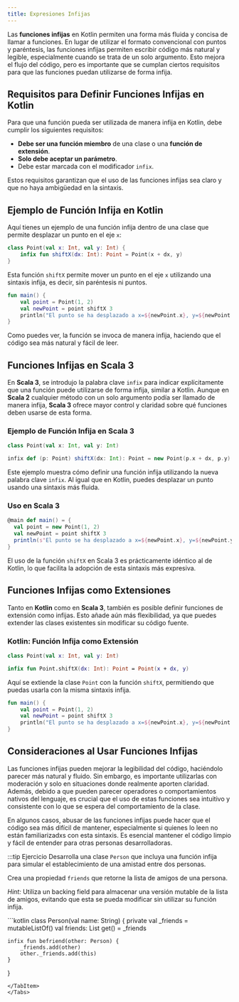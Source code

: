 ```yaml
---
title: Expresiones Infijas
---
```



<ReadingTime />

Las **funciones infijas** en Kotlin permiten una forma más fluida y concisa de llamar a funciones. En lugar de utilizar el formato convencional con puntos y paréntesis, las funciones infijas permiten escribir código más natural y legible, especialmente cuando se trata de un solo argumento. Esto mejora el flujo del código, pero es importante que se cumplan ciertos requisitos para que las funciones puedan utilizarse de forma infija.

## Requisitos para Definir Funciones Infijas en Kotlin

Para que una función pueda ser utilizada de manera infija en Kotlin, debe cumplir los siguientes requisitos:

- **Debe ser una función miembro** de una clase o una **función de extensión**.
- **Solo debe aceptar un parámetro**.
- Debe estar marcada con el modificador `infix`.

Estos requisitos garantizan que el uso de las funciones infijas sea claro y que no haya ambigüedad en la sintaxis.

## Ejemplo de Función Infija en Kotlin

Aquí tienes un ejemplo de una función infija dentro de una clase que permite desplazar un punto en el eje `x`:

```kotlin
class Point(val x: Int, val y: Int) {
    infix fun shiftX(dx: Int): Point = Point(x + dx, y)
}
```

Esta función `shiftX` permite mover un punto en el eje `x` utilizando una sintaxis infija, es decir, sin paréntesis ni puntos.

```kotlin
fun main() {
    val point = Point(1, 2)
    val newPoint = point shiftX 3
    println("El punto se ha desplazado a x=${newPoint.x}, y=${newPoint.y}")
}
```

Como puedes ver, la función se invoca de manera infija, haciendo que el código sea más natural y fácil de leer.

## Funciones Infijas en **Scala 3**

En **Scala 3**, se introdujo la palabra clave `infix` para indicar explícitamente que una función puede utilizarse de forma infija, similar a Kotlin. Aunque en **Scala 2** cualquier método con un solo argumento podía ser llamado de manera infija, **Scala 3** ofrece mayor control y claridad sobre qué funciones deben usarse de esta forma.

### Ejemplo de Función Infija en Scala 3

```scala
class Point(val x: Int, val y: Int)

infix def (p: Point) shiftX(dx: Int): Point = new Point(p.x + dx, p.y)
```

Este ejemplo muestra cómo definir una función infija utilizando la nueva palabra clave `infix`. Al igual que en Kotlin, puedes desplazar un punto usando una sintaxis más fluida.

### Uso en Scala 3

```scala
@main def main() = {
  val point = new Point(1, 2)
  val newPoint = point shiftX 3
  println(s"El punto se ha desplazado a x=${newPoint.x}, y=${newPoint.y}")
}
```

El uso de la función `shiftX` en Scala 3 es prácticamente idéntico al de Kotlin, lo que facilita la adopción de esta sintaxis más expresiva.

## Funciones Infijas como Extensiones

Tanto en **Kotlin** como en **Scala 3**, también es posible definir funciones de extensión como infijas. Esto añade aún más flexibilidad, ya que puedes extender las clases existentes sin modificar su código fuente.

### Kotlin: Función Infija como Extensión

```kotlin
class Point(val x: Int, val y: Int)

infix fun Point.shiftX(dx: Int): Point = Point(x + dx, y)
```

Aquí se extiende la clase `Point` con la función `shiftX`, permitiendo que puedas usarla con la misma sintaxis infija.

```kotlin
fun main() {
    val point = Point(1, 2)
    val newPoint = point shiftX 3
    println("El punto se ha desplazado a x=${newPoint.x}, y=${newPoint.y}")
}
```

## Consideraciones al Usar Funciones Infijas

Las funciones infijas pueden mejorar la legibilidad del código, haciéndolo parecer más natural y fluido. Sin embargo, es importante utilizarlas con moderación y solo en situaciones donde realmente aporten claridad. Además, debido a que pueden parecer operadores o comportamientos nativos del lenguaje, es crucial que el uso de estas funciones sea intuitivo y consistente con lo que se espera del comportamiento de la clase.

En algunos casos, abusar de las funciones infijas puede hacer que el código sea más difícil de mantener, especialmente si quienes lo leen no están familiarizadxs con esta sintaxis. Es esencial mantener el código limpio y fácil de entender para otras personas desarrolladoras.

:::tip Ejercicio
<Tabs>
<TabItem value="Ejercicio" label="Ejercicio">
Desarrolla una clase `Person` que incluya una función infija para simular el establecimiento de una amistad entre dos personas.

Crea una propiedad `friends` que retorne la lista de amigos de una persona.

_Hint:_ Utiliza un backing field para almacenar una versión mutable de la lista de amigos, evitando que esta se pueda modificar sin utilizar su función infija.

</TabItem>
<TabItem value="Solución" label="Solución">
```kotlin
class Person(val name: String) {
    private val _friends = mutableListOf<Person>()
    val friends: List<Person>
        get() = _friends

    infix fun befriend(other: Person) {
        _friends.add(other)
        other._friends.add(this)
    }
}
```
</TabItem>
</Tabs>
